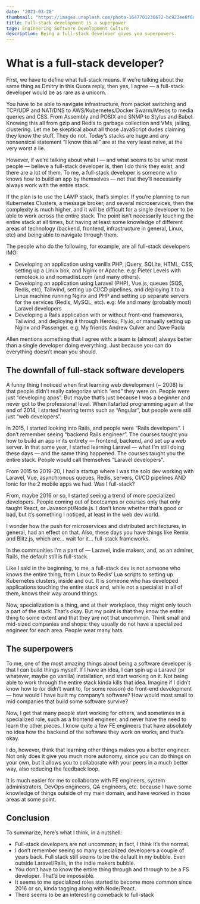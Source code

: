 ```yaml
---
date: '2021-03-28'
thumbnail: "https://images.unsplash.com/photo-1647701236672-bc923ee8f6da?q=80&w=2970&auto=format&fit=crop&ixlib=rb-4.0.3&ixid=M3wxMjA3fDB8MHxwaG90by1wYWdlfHx8fGVufDB8fHx8fA%3D%3D"
title: Full-stack development is a superpower
tage: Engineering Software Development Culture
description: Being a full-stack developer gives you superpowers.
---
```



# What is a full-stack developer?

First, we have to define what full-stack means. If we’re talking about the same thing as Dmitry in this Quora reply, then yes, I agree — a full-stack developer would be as rare as a unicorn.

You have to be able to navigate infrastructure, from packet switching and TCP/UDP and NAT/DNS to AWS/Kubernetes/Docker Swarm/Mesos to media queries and CSS. From Assembly and POSIX and SNMP to Stylus and Babel. Knowing this all from gzip and Redis to garbage collection and VMs, jailing, clustering. Let me be skeptical about all those JavaScript dudes claiming they know the stuff. They do not. Today’s stacks are huge and any nonsensical statement “I know this all” are at the very least naive, at the very worst a lie.

However, if we’re talking about what I — and what seems to be what most people — believe a full-stack developer is, then I do think they exist, and there are a lot of them. To me, a full-stack developer is someone who knows how to build an app by themselves — not that they’ll necessarily always work with the entire stack.

If the plan is to use the LAMP stack, that’s simpler. If you’re planning to run Kubernetes Clusters, a message broker, and several microservices, then the complexity is much higher, and it will be difficult for a single developer to be able to work across the entire stack. The point isn’t necessarily touching the entire stack at all times, but having at least some knowledge of different areas of technology (backend, frontend, infrastructure in general, Linux, etc) and being able to navigate through them.

The people who do the following, for example, are all full-stack developers IMO:

- Developing an application using vanilla PHP, jQuery, SQLite, HTML, CSS, setting up a Linux box, and Nginx or Apache. e.g: Pieter Levels with remoteok.io and nomadlist.com (and many others).
- Developing an application using Laravel (PHP), Vue.js, queues (SQS, Redis, etc), Tailwind, setting up CI/CD pipelines, and deploying it to a Linux machine running Nginx and PHP and setting up separate servers for the services (Redis, MySQL, etc). e.g: Me and many (probably most) Laravel developers
- Developing a Rails application with or without front-end frameworks, Tailwind, and deploying it through Heroku, Fly.io, or manually setting up Nginx and Passenger. e.g: My friends Andrew Culver and Dave Paola

Allen mentions something that I agree with: a team is (almost) always better than a single developer doing everything. Just because you can do everything doesn’t mean you should.

## The downfall of full-stack software developers

A funny thing I noticed when first learning web development (~ 2008) is that people didn’t really categorize which “end” they were on. People were just “developing apps”. But maybe that’s just because I was a beginner and never got to the professional level. When I started programming again at the end of 2014, I started hearing terms such as “Angular”, but people were still just “web developers”.

In 2015, I started looking into Rails, and people were “Rails developers”. I don’t remember seeing “backend Rails engineer”. The courses taught you how to build an app in its entirety — frontend, backend, and set up a web server. In that same year, I started learning Laravel — what I’m still doing these days — and the same thing happened. The courses taught you the entire stack. People would call themselves “Laravel developers”.

From 2015 to 2019-20, I had a startup where I was the solo dev working with Laravel, Vue, asynchronous queues, Redis, servers, CI/CD pipelines AND Ionic for the 2 mobile apps we had. Was I full-stack?

From, maybe 2016 or so, I started seeing a trend of more specialized developers. People coming out of bootcamps or courses only that only taught React, or Javascript/Node.js. I don’t know whether that’s good or bad, but it’s something I noticed, at least in the web dev world.

I wonder how the push for microservices and distributed architectures, in general, had an effect on that. Also, these days you have things like Remix and Blitz.js, which are… wait for it… full-stack frameworks.

In the communities I’m a part of — Laravel, indie makers, and, as an admirer, Rails, the default still is full-stack.

Like I said in the beginning, to me, a full-stack dev is not someone who knows the entire thing, from Linux to Redis’ Lua scripts to setting up Kubernetes clusters, inside and out. It is someone who has developed applications touching the entire stack and, while not a specialist in all of them, knows their way around things.

Now, specialization is a thing, and at their workplace, they might only touch a part of the stack. That’s okay. But my point is that they know the entire thing to some extent and that they are not that uncommon. Think small and mid-sized companies and shops: they usually do not have a specialized engineer for each area. People wear many hats.

## The superpowers

To me, one of the most amazing things about being a software developer is that I can build things myself. If I have an idea, I can spin up a Laravel (or whatever, maybe go vanilla) installation, and start working on it. Not being able to work through the entire stack kinda kills that idea. Imagine if I didn’t know how to (or didn’t want to, for some reason) do front-end development — how would I have built my company’s software? How would most small to mid companies that build some software survive?

Now, I get that many people start working for others, and sometimes in a specialized role, such as a frontend engineer, and never have the need to learn the other pieces. I know quite a few FE engineers that have absolutely no idea how the backend of the software they work on works, and that’s okay.

I do, however, think that learning other things makes you a better engineer. Not only does it give you much more autonomy, since you can do things on your own, but it allows you to collaborate with your peers in a much better way, also reducing the feedback loop.

It is much easier for me to collaborate with FE engineers, system administrators, DevOps engineers, QA engineers, etc. because I have some knowledge of things outside of my main domain, and have worked in those areas at some point.

## Conclusion

To summarize, here’s what I think, in a nutshell:

- Full-stack developers are not uncommon; in fact, I think it’s the normal.
- I don’t remember seeing so many specialized developers a couple of years back. Full stack still seems to be the default in my bubble. Even outside Laravel/Rails, in the indie makers bubble.
- You don’t have to know the entire thing through and through to be a FS developer. That’d be impossible.
- It seems to me specialized roles started to become more common since 2016 or so, kinda tagging along with Node/React.
- There seems to be an interesting comeback to full-stack